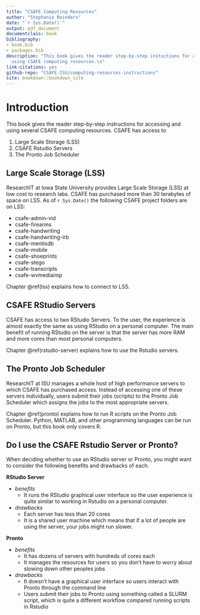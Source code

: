 ```yaml
---
title: "CSAFE Computing Resources"
author: "Stephanie Reinders"
date: "`r Sys.Date()`"
output: pdf_document
documentclass: book
bibliography:
- book.bib
- packages.bib
description: "This book gives the reader step-by-step instuctions for accessing and
  using CSAFE computing resources.\n"
link-citations: yes
github-repo: "CSAFE-ISU/computing-resources-instructions"
site: bookdown::bookdown_site
---
```


# Introduction

This book gives the reader step-by-step instructions for accessing and using several CSAFE computing resources. CSAFE has access to

1.  Large Scale Storage (LSS)
2.  CSAFE Rstudio Servers
3.  The Pronto Job Scheduler

## Large Scale Storage (LSS)

ResearchIT at Iowa State University provides Large Scale Storage (LSS) at low cost to research labs. CSAFE has purchased more than 30 terabytes of space on LSS. As of `r Sys.Date()` the following CSAFE project folders are on LSS:

-   csafe-admin-vid
-   csafe-firearms
-   csafe-handwriting
-   csafe-handwriting-irb
-   csafe-mentisdb
-   csafe-mobile
-   csafe-shoeprints
-   csafe-stego
-   csafe-transcripts
-   csafe-wvmediaimp

Chapter \@ref(lss) explains how to connect to LSS.

## CSAFE RStudio Servers

CSAFE has access to two RStudio Servers. To the user, the experience is almost exactly the same as using RStudio on a personal computer. The main benefit of running RStudio on the server is that the server has more RAM and more cores than most personal computers.

Chapter \@ref(rstudio-server) explains how to use the Rstudio servers.

## The Pronto Job Scheduler

ResearchIT at ISU manages a whole host of high performance servers to which CSAFE has purchased access. Instead of accessing one of these servers individually, users submit their jobs (scripts) to the Pronto Job Scheduler which assigns the jobs to the most appropriate servers.

Chapter \@ref(pronto) explains how to run R scripts on the Pronto Job Scheduler. Python, MATLAB, and other programming languages can be run on Pronto, but this book only covers R.

## Do I use the CSAFE Rstudio Server or Pronto?

When deciding whether to use an RStudio server or Pronto, you might want to consider the following benefits and drawbacks of each.

**RStudio Server**

-   *benefits*
    -   It runs the RStudio graphical user interface so the user experience is quite similar to working in Rstudio on a personal computer.
-   *drawbacks*
    -   Each server has less than 20 cores
    -   It is a shared user machine which means that if a lot of people are using the server, your jobs might run slower.

**Pronto**

-   *benefits*
    -   It has dozens of servers with hundreds of cores each
    -   It manages the resources for users so you don't have to worry about slowing down other peoples jobs
-   *drawbacks*
    -   It doesn't have a graphical user interface so users interact with Pronto through the command line
    -   Users submit their jobs to Pronto using something called a SLURM script, which is quite a different workflow compared running scripts in Rstudio
